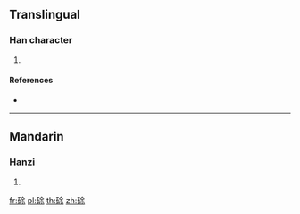{{character info/new}}
==Translingual==

===Han character===
{{Han char|rn=112|rad=石|as=07|sn=12|four=18694|canj=MROMD}}

# {{defn|Han|sort=石07}}

====References====
* {{Han ref|kx=0830.250|dkj=24211|hdz=42434.050|uh=7862|ud=30818|bh=DAD1|bd=56017}}

----

==Mandarin==

===Hanzi===
{{cmn-hanzi|pin=[[wò]] ([[wo4]]), [[yǐ]] ([[yi3]]), [[yú]] ([[yu2]])|wg=wo<sup>4</sup>, i<sup>3</sup>, yü<sup>2</sup>}}

# {{defn|lang=cmn|sort=石07}}

[[fr:硢]]
[[pl:硢]]
[[th:硢]]
[[zh:硢]]